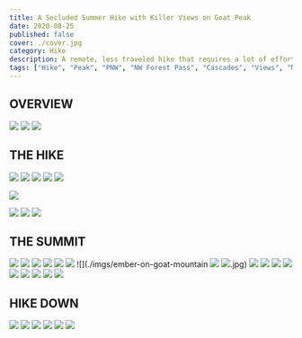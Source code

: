 ```yaml
---
title: A Secluded Summer Hike with Killer Views on Goat Peak
date: 2020-08-25
published: false
cover: ./cover.jpg
category: Hike
description: A remote, less traveled hike that requires a lot of effort but is totally worth it for the views.
tags: ["Hike", "Peak", "PNW", "NW Forest Pass", "Cascades", "Views", "Mt Baker Wilderness", "Summer"]
---
```


## OVERVIEW
![](./imgs/wildflowers-along-trail.jpg)
![](./imgs/can-wine-mountains.jpg)
![](./imgs/kula-cloth-hike-pack.jpg)

## THE HIKE
![](./imgs/mt-baker-wilderness-sign.jpg)
![](./imgs/ash-with-wildflowers.jpg)
![](./imgs/wildflowers.jpg)
![](./imgs/steep-mountain-trail.jpg)
![](./imgs/wildflower-closeup.jpg)

![](./imgs/peaks.jpg)

![](./imgs/mountains-with-valley.jpg)
![](./imgs/mountains-with-ember.jpg)
![](./imgs/mt-baker-from-goat-mountain.jpg)


## THE SUMMIT
![](./imgs/dogs-goat-mountain-summit.jpg)
![](./imgs/ash-on-goat-mountain-summit.jpg)
![](./imgs/golden-hour-mountain.jpg)
![](./imgs/ash-summmit.jpg)
![](./imgs/golden-hour-mountain.jpg)
![](./imgs/ember-with-lil-rascal-wine.jpg)
![](./imgs/ember-on-goat-mountain
![](./imgs/ember-goat-mountain.jpg)
![](./imgs/golden-hour-mountain.jpg).jpg)
![](./imgs/golden-hour-mountain.jpg)
![](./imgs/golden-hour-mountain.jpg)
![](./imgs/mt-baker.jpg)
![](./imgs/mountains-with-clouds.jpg)
![](./imgs/cascade-mountains.jpg)
![](./imgs/golden-hour-mountain.jpg)
![](./imgs/mountain-range.jpg)
![](./imgs/mountain-view.jpg)
![](./imgs/jamie-pilgrim-goat-mountain-hike.jpg)


## HIKE DOWN
![](./imgs/goat-mountain.jpg)
![](./imgs/goat-mountain-trail.jpg)
![](./imgs/golden-hour-mountain.jpg)
![](./imgs/golden-hour-mountain.jpg)
![](./imgs/group-chat-on-hike.jpg)
![](./imgs/golden-hour-mountain.jpg)
